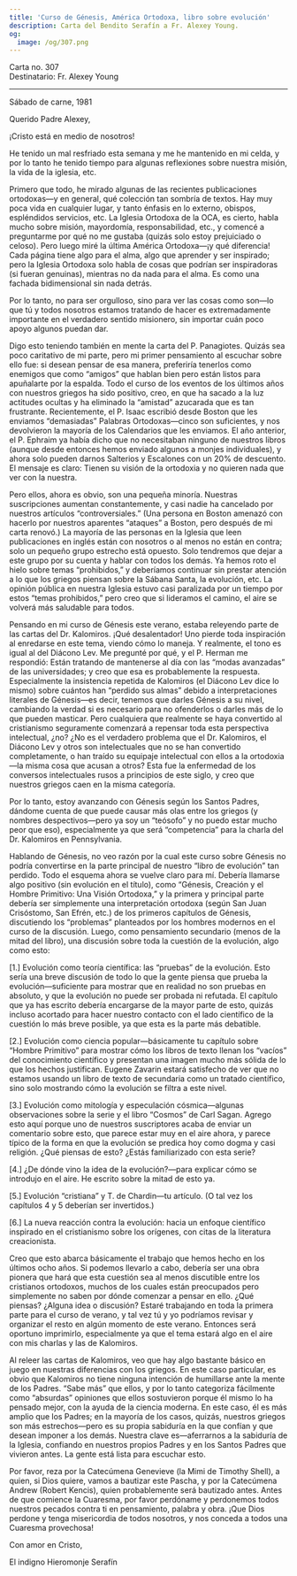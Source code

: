 ```yaml
---
title: 'Curso de Génesis, América Ortodoxa, libro sobre evolución'
description: Carta del Bendito Serafín a Fr. Alexey Young.
og:
  image: /og/307.png
---
```


<div style={{textAlign:'right', fontFamily:'monospace'}}>Carta no. 307</div>
<div style={{textAlign:'left', fontFamily:'monospace'}}>Destinatario: Fr. Alexey Young</div>

---

Sábado de carne, 1981

Querido Padre Alexey,

¡Cristo está en medio de nosotros!

He tenido un mal resfriado esta semana y me he mantenido en mi celda, y por lo tanto he tenido tiempo para algunas reflexiones sobre nuestra misión, la vida de la iglesia, etc.

Primero que todo, he mirado algunas de las recientes publicaciones ortodoxas—y en general, qué colección tan sombría de textos. Hay muy poca vida en cualquier lugar, y tanto énfasis en lo externo, obispos, espléndidos servicios, etc. La Iglesia Ortodoxa de la OCA, es cierto, habla mucho sobre misión, mayordomía, responsabilidad, etc., y comencé a preguntarme por qué no me gustaba (quizás solo estoy prejuiciado o celoso). Pero luego miré la última América Ortodoxa—¡y qué diferencia! Cada página tiene algo para el alma, algo que aprender y ser inspirado; pero la Iglesia Ortodoxa solo habla de cosas que podrían ser inspiradoras (si fueran genuinas), mientras no da nada para el alma. Es como una fachada bidimensional sin nada detrás.

Por lo tanto, no para ser orgulloso, sino para ver las cosas como son—lo que tú y todos nosotros estamos tratando de hacer es extremadamente importante en el verdadero sentido misionero, sin importar cuán poco apoyo algunos puedan dar.

Digo esto teniendo también en mente la carta del P. Panagiotes. Quizás sea poco caritativo de mi parte, pero mi primer pensamiento al escuchar sobre ello fue: si desean pensar de esa manera, preferiría tenerlos como enemigos que como “amigos” que hablan bien pero están listos para apuñalarte por la espalda. Todo el curso de los eventos de los últimos años con nuestros griegos ha sido positivo, creo, en que ha sacado a la luz actitudes ocultas y ha eliminado la “amistad” azucarada que es tan frustrante. Recientemente, el P. Isaac escribió desde Boston que les enviamos “demasiadas” Palabras Ortodoxas—cinco son suficientes, y nos devolvieron la mayoría de los Calendarios que les enviamos. El año anterior, el P. Ephraim ya había dicho que no necesitaban ninguno de nuestros libros (aunque desde entonces hemos enviado algunos a monjes individuales), y ahora solo pueden darnos Salterios y Escalones con un 20% de descuento. El mensaje es claro: Tienen su visión de la ortodoxia y no quieren nada que ver con la nuestra.

Pero ellos, ahora es obvio, son una pequeña minoría. Nuestras suscripciones aumentan constantemente, y casi nadie ha cancelado por nuestros artículos “controversiales.” (Una persona en Boston amenazó con hacerlo por nuestros aparentes “ataques” a Boston, pero después de mi carta renovó.) La mayoría de las personas en la Iglesia que leen publicaciones en inglés están con nosotros o al menos no están en contra; solo un pequeño grupo estrecho está opuesto. Solo tendremos que dejar a este grupo por su cuenta y hablar con todos los demás. Ya hemos roto el hielo sobre temas “prohibidos,” y deberíamos continuar sin prestar atención a lo que los griegos piensan sobre la Sábana Santa, la evolución, etc. La opinión pública en nuestra Iglesia estuvo casi paralizada por un tiempo por estos “temas prohibidos,” pero creo que si lideramos el camino, el aire se volverá más saludable para todos.

Pensando en mi curso de Génesis este verano, estaba releyendo parte de las cartas del Dr. Kalomiros. ¡Qué desalentador! Uno pierde toda inspiración al enredarse en este tema, viendo cómo lo maneja. Y realmente, el tono es igual al del Diácono Lev. Me pregunté por qué, y el P. Herman me respondió: Están tratando de mantenerse al día con las “modas avanzadas” de las universidades; y creo que esa es probablemente la respuesta. Especialmente la insistencia repetida de Kalomiros (el Diácono Lev dice lo mismo) sobre cuántos han “perdido sus almas” debido a interpretaciones literales de Génesis—es decir, tenemos que darles Génesis a su nivel, cambiando la verdad si es necesario para no ofenderlos o darles más de lo que pueden masticar. Pero cualquiera que realmente se haya convertido al cristianismo seguramente comenzará a repensar toda esta perspectiva intelectual, ¿no? ¿No es el verdadero problema que el Dr. Kalomiros, el Diácono Lev y otros son intelectuales que no se han convertido completamente, o han traído su equipaje intelectual con ellos a la ortodoxia—la misma cosa que acusan a otros? Esta fue la enfermedad de los conversos intelectuales rusos a principios de este siglo, y creo que nuestros griegos caen en la misma categoría.

Por lo tanto, estoy avanzando con Génesis según los Santos Padres, dándome cuenta de que puede causar más olas entre los griegos (y nombres despectivos—pero ya soy un “teósofo” y no puedo estar mucho peor que eso), especialmente ya que será “competencia” para la charla del Dr. Kalomiros en Pennsylvania.

Hablando de Génesis, no veo razón por la cual este curso sobre Génesis no podría convertirse en la parte principal de nuestro “libro de evolución” tan perdido. Todo el esquema ahora se vuelve claro para mí. Debería llamarse algo positivo (sin evolución en el título), como “Génesis, Creación y el Hombre Primitivo: Una Visión Ortodoxa,” y la primera y principal parte debería ser simplemente una interpretación ortodoxa (según San Juan Crisóstomo, San Efrén, etc.) de los primeros capítulos de Génesis, discutiendo los “problemas” planteados por los hombres modernos en el curso de la discusión. Luego, como pensamiento secundario (menos de la mitad del libro), una discusión sobre toda la cuestión de la evolución, algo como esto:

[1.] Evolución como teoría científica: las “pruebas” de la evolución. Esto sería una breve discusión de todo lo que la gente piensa que prueba la evolución—suficiente para mostrar que en realidad no son pruebas en absoluto, y que la evolución no puede ser probada ni refutada. El capítulo que ya has escrito debería encargarse de la mayor parte de esto, quizás incluso acortado para hacer nuestro contacto con el lado científico de la cuestión lo más breve posible, ya que esta es la parte más debatible.

[2.] Evolución como ciencia popular—básicamente tu capítulo sobre “Hombre Primitivo” para mostrar cómo los libros de texto llenan los “vacíos” del conocimiento científico y presentan una imagen mucho más sólida de lo que los hechos justifican. Eugene Zavarin estará satisfecho de ver que no estamos usando un libro de texto de secundaria como un tratado científico, sino solo mostrando cómo la evolución se filtra a este nivel.

[3.] Evolución como mitología y especulación cósmica—algunas observaciones sobre la serie y el libro “Cosmos” de Carl Sagan. Agrego esto aquí porque uno de nuestros suscriptores acaba de enviar un comentario sobre esto, que parece estar muy en el aire ahora, y parece típico de la forma en que la evolución se predica hoy como dogma y casi religión. ¿Qué piensas de esto? ¿Estás familiarizado con esta serie?

[4.] ¿De dónde vino la idea de la evolución?—para explicar cómo se introdujo en el aire. He escrito sobre la mitad de esto ya.

[5.] Evolución “cristiana” y T. de Chardin—tu artículo. (O tal vez los capítulos 4 y 5 deberían ser invertidos.)

[6.] La nueva reacción contra la evolución: hacia un enfoque científico inspirado en el cristianismo sobre los orígenes, con citas de la literatura creacionista.

Creo que esto abarca básicamente el trabajo que hemos hecho en los últimos ocho años. Si podemos llevarlo a cabo, debería ser una obra pionera que hará que esta cuestión sea al menos discutible entre los cristianos ortodoxos, muchos de los cuales están preocupados pero simplemente no saben por dónde comenzar a pensar en ello. ¿Qué piensas? ¿Alguna idea o discusión? Estaré trabajando en toda la primera parte para el curso de verano, y tal vez tú y yo podríamos revisar y organizar el resto en algún momento de este verano. Entonces será oportuno imprimirlo, especialmente ya que el tema estará algo en el aire con mis charlas y las de Kalomiros.

Al releer las cartas de Kalomiros, veo que hay algo bastante básico en juego en nuestras diferencias con los griegos. En este caso particular, es obvio que Kalomiros no tiene ninguna intención de humillarse ante la mente de los Padres. “Sabe más” que ellos, y por lo tanto categoriza fácilmente como “absurdas” opiniones que ellos sostuvieron porque él mismo lo ha pensado mejor, con la ayuda de la ciencia moderna. En este caso, él es más amplio que los Padres; en la mayoría de los casos, quizás, nuestros griegos son más estrechos—pero es su propia sabiduría en la que confían y que desean imponer a los demás. Nuestra clave es—aferrarnos a la sabiduría de la Iglesia, confiando en nuestros propios Padres y en los Santos Padres que vivieron antes. La gente está lista para escuchar esto.

Por favor, reza por la Catecúmena Genevieve (la Mimi de Timothy Shell), a quien, si Dios quiere, vamos a bautizar este Pascha, y por la Catecúmena Andrew (Robert Kencis), quien probablemente será bautizado antes. Antes de que comience la Cuaresma, por favor perdóname y perdonemos todos nuestros pecados contra ti en pensamiento, palabra y obra. ¡Que Dios perdone y tenga misericordia de todos nosotros, y nos conceda a todos una Cuaresma provechosa!

Con amor en Cristo,

El indigno Hieromonje Serafín